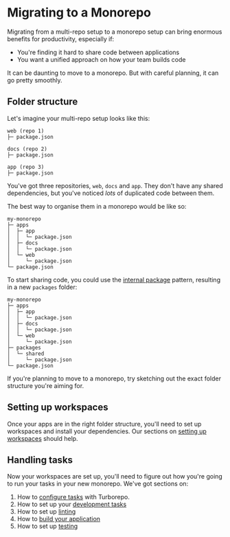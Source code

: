 
# Migrating to a Monorepo

Migrating from a multi-repo setup to a monorepo setup can bring enormous benefits for productivity, especially if:

- You're finding it hard to share code between applications
- You want a unified approach on how your team builds code

It can be daunting to move to a monorepo. But with careful planning, it can go pretty smoothly.

## Folder structure

Let's imagine your multi-repo setup looks like this:

```
web (repo 1)
├─ package.json

docs (repo 2)
├─ package.json

app (repo 3)
├─ package.json
```

You've got three repositories, `web`, `docs` and `app`. They don't have any shared dependencies, but you've noticed _lots_ of duplicated code between them.

The best way to organise them in a monorepo would be like so:

```
my-monorepo
├─ apps
│  ├─ app
│  │  └─ package.json
│  ├─ docs
│  │  └─ package.json
│  └─ web
│     └─ package.json
└─ package.json
```

To start sharing code, you could use the [internal package](/repo/docs/handbook/sharing-code/internal-packages) pattern, resulting in a new `packages` folder:

```
my-monorepo
├─ apps
│  ├─ app
│  │  └─ package.json
│  ├─ docs
│  │  └─ package.json
│  └─ web
│     └─ package.json
├─ packages
│  └─ shared
│     └─ package.json
└─ package.json
```

<Callout type="idea">
  If you're planning to move to a monorepo, try sketching out the exact folder
  structure you're aiming for.
</Callout>

## Setting up workspaces

Once your apps are in the right folder structure, you'll need to set up workspaces and install your dependencies. Our sections on [setting up workspaces](/repo/docs/handbook/workspaces) should help.

## Handling tasks

Now your workspaces are set up, you'll need to figure out how you're going to run your tasks in your new monorepo. We've got sections on:

1. How to [configure tasks](/repo/docs/core-concepts/running-tasks) with Turborepo.
1. How to set up your [development tasks](/repo/docs/handbook/dev)
1. How to set up [linting](/repo/docs/handbook/linting)
1. How to [build your application](/repo/docs/handbook/building-your-app)
1. How to set up [testing](/repo/docs/handbook/testing)
